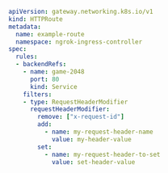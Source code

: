 ```yaml
apiVersion: gateway.networking.k8s.io/v1
kind: HTTPRoute
metadata:
  name: example-route
  namespace: ngrok-ingress-controller
spec:
  rules:
  - backendRefs:
    - name: game-2048
      port: 80
      kind: Service
    filters:
    - type: RequestHeaderModifier
      requestHeaderModifier:
        remove: ["x-request-id"]
        add:
          - name: my-request-header-name
            value: my-header-value
        set:
          - name: my-request-header-to-set
            value: set-header-value
```